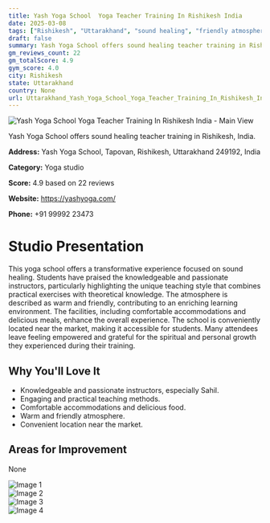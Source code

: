 ```yaml
---
title: Yash Yoga School  Yoga Teacher Training In Rishikesh India
date: 2025-03-08
tags: ["Rishikesh", "Uttarakhand", "sound healing", "friendly atmosphere", "engaging classes", "Rishikesh"]  
draft: false
summary: Yash Yoga School offers sound healing teacher training in Rishikesh, India.
gm_reviews_count: 22
gm_totalScore: 4.9
gym_score: 4.0
city: Rishikesh
state: Uttarakhand
country: None
url: Uttarakhand_Yash_Yoga_School_Yoga_Teacher_Training_In_Rishikesh_India
---
```


<div className="aspect-[16/9] relative my-8">
  <img 
    src="https://lh5.googleusercontent.com/p/AF1QipObWGFXWcBi5UnT2J4g6yffN0AdYHp3zHmwyJVm=w1920-h1080-k-no"
    alt="Yash Yoga School  Yoga Teacher Training In Rishikesh India - Main View"
    className="object-cover absolute inset-0 w-full h-full rounded-lg"
  />
</div>

Yash Yoga School offers sound healing teacher training in Rishikesh, India.

**Address:** Yash Yoga School, Tapovan, Rishikesh, Uttarakhand 249192, India

**Category:** Yoga studio

**Score:** 4.9 based on 22 reviews

**Website:** https://yashyoga.com/

**Phone:** +91 99992 23473

# Studio Presentation

This yoga school offers a transformative experience focused on sound healing. Students have praised the knowledgeable and passionate instructors, particularly highlighting the unique teaching style that combines practical exercises with theoretical knowledge. The atmosphere is described as warm and friendly, contributing to an enriching learning environment. The facilities, including comfortable accommodations and delicious meals, enhance the overall experience. The school is conveniently located near the market, making it accessible for students. Many attendees leave feeling empowered and grateful for the spiritual and personal growth they experienced during their training.



## Why You'll Love It

- Knowledgeable and passionate instructors, especially Sahil.
- Engaging and practical teaching methods.
- Comfortable accommodations and delicious food.
- Warm and friendly atmosphere.
- Convenient location near the market.

## Areas for Improvement

None

<div className="grid grid-cols-1 xl:grid-cols-2 gap-4 my-8">
<div className="aspect-[4/3] relative"><img src="https://lh3.googleusercontent.com/p/AF1QipOkZ4uzEwriUOYqVxH8rLhfCkDX6x7497HhKJvm=w1920-h1080-k-no" alt="Image 1" className="object-cover absolute inset-0 w-full h-full rounded-lg" /></div>
<div className="aspect-[4/3] relative"><img src="https://lh5.googleusercontent.com/p/AF1QipPPux13HlyaJokx5zTBT_00RLrnPC8x5PjOzoTu=w1920-h1080-k-no" alt="Image 2" className="object-cover absolute inset-0 w-full h-full rounded-lg" /></div>
<div className="aspect-[4/3] relative"><img src="https://lh5.googleusercontent.com/p/AF1QipP2B8GEx6LaIqTgwclcLA6aI1GGZvwjPYO7pBwO=w1920-h1080-k-no" alt="Image 3" className="object-cover absolute inset-0 w-full h-full rounded-lg" /></div>
<div className="aspect-[4/3] relative"><img src="https://lh5.googleusercontent.com/p/AF1QipOpSk5pXoVFF24cjSd5MR_pGHU3ZtWKub31Ea5a=w1920-h1080-k-no" alt="Image 4" className="object-cover absolute inset-0 w-full h-full rounded-lg" /></div>
</div>